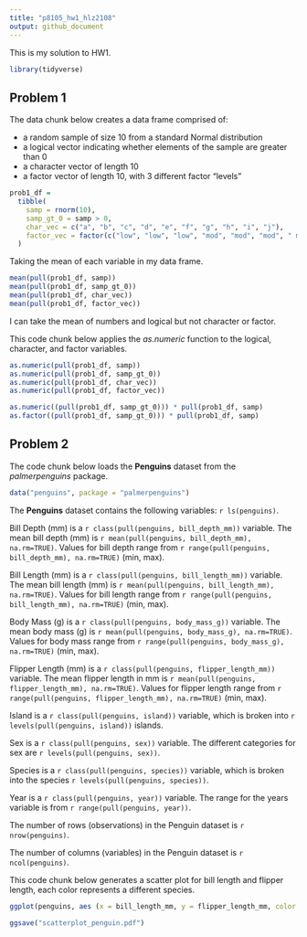 ```yaml
---
title: "p8105_hw1_hlz2108"
output: github_document
---
```


This is my solution to HW1.
```r
library(tidyverse)
```

## Problem 1
The data chunk below creates a data frame comprised of:

* a random sample of size 10 from a standard Normal distribution
* a logical vector indicating whether elements of the sample are greater than 0
* a character vector of length 10
* a factor vector of length 10, with 3 different factor “levels”

```r
prob1_df =
  tibble(
    samp = rnorm(10),
    samp_gt_0 = samp > 0,
    char_vec = c("a", "b", "c", "d", "e", "f", "g", "h", "i", "j"),
    factor_vec = factor(c("low", "low", "low", "mod", "mod", "mod", " mod", "high", "high", "high"))
  )
```

Taking the mean of each variable in my data frame.

```r
mean(pull(prob1_df, samp))
mean(pull(prob1_df, samp_gt_0))
mean(pull(prob1_df, char_vec))
mean(pull(prob1_df, factor_vec))
```

I can take the mean of numbers and logical but not character or factor.

This code chunk below applies the _as.numeric_ function to the logical, character, and factor variables.
```r
as.numeric(pull(prob1_df, samp))
as.numeric(pull(prob1_df, samp_gt_0))
as.numeric(pull(prob1_df, char_vec))
as.numeric(pull(prob1_df, factor_vec))
```

```r
as.numeric((pull(prob1_df, samp_gt_0))) * pull(prob1_df, samp)
as.factor((pull(prob1_df, samp_gt_0))) * pull(prob1_df, samp)
```

## Problem 2
The code chunk below loads the **Penguins** dataset from the _palmerpenguins_ package.
```r
data("penguins", package = "palmerpenguins")
```

The **Penguins** dataset contains the following variables: `r ls(penguins)`.

Bill Depth (mm) is a `r class(pull(penguins, bill_depth_mm))` variable. The mean bill depth (mm) is `r mean(pull(penguins, bill_depth_mm), na.rm=TRUE)`. Values for bill depth range from `r range(pull(penguins, bill_depth_mm), na.rm=TRUE)` (min, max). 

Bill Length (mm) is a `r class(pull(penguins, bill_length_mm))` variable. The mean bill length (mm) is `r mean(pull(penguins, bill_length_mm), na.rm=TRUE)`. Values for bill length range from `r range(pull(penguins, bill_length_mm), na.rm=TRUE)` (min, max). 

Body Mass (g) is a `r class(pull(penguins, body_mass_g))` variable. The mean body mass (g) is `r mean(pull(penguins, body_mass_g), na.rm=TRUE)`. Values for body mass range from `r range(pull(penguins, body_mass_g), na.rm=TRUE)` (min, max).

Flipper Length (mm) is a `r class(pull(penguins, flipper_length_mm))` variable. The mean flipper length in mm is `r mean(pull(penguins, flipper_length_mm), na.rm=TRUE)`. Values for flipper length range from `r range(pull(penguins, flipper_length_mm), na.rm=TRUE)` (min, max).

Island is a `r class(pull(penguins, island))` variable, which is broken into `r levels(pull(penguins, island))` islands.

Sex is a `r class(pull(penguins, sex))` variable. The different categories for sex are `r levels(pull(penguins, sex))`.

Species is a `r class(pull(penguins, species))` variable, which is broken into the species `r levels(pull(penguins, species))`.

Year is a `r class(pull(penguins, year))` variable. The range for the years variable is from `r range(pull(penguins, year))`.

The number of rows (observations) in the Penguin dataset is `r nrow(penguins)`.

The number of columns (variables) in the Penguin dataset is `r ncol(penguins)`.

This code chunk below generates a scatter plot for bill length and flipper length, each color represents a different species.

```r
ggplot(penguins, aes (x = bill_length_mm, y = flipper_length_mm, color = species)) + geom_point() + ggtitle("Flipper Length vs. Bill Length for Penguins by Species") + theme(plot.title = element_text(hjust = 0.5))

ggsave("scatterplot_penguin.pdf")
```
